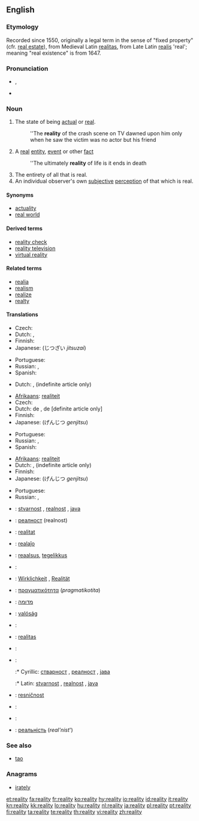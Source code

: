 ==English==

===Etymology===
Recorded since 1550, originally a legal term in the sense of "fixed property" (cfr. [[real estate]]), from Medieval Latin [[realitas]], from Late Latin [[realis]] 'real'; meaning "real existence" is from 1647.

===Pronunciation===
* {{IPA|/ɹiˈæləti/}}, {{SAMPA|/ri"{l@ti/}}
* {{audio|en-us-reality.ogg|Audio (US)}}

===Noun===
{{en-noun|realit|ies}}

# The state of being [[actual]] or [[real]].
#: ''The '''reality''' of the crash scene on TV dawned upon him only when he saw the victim was no actor but his friend
# A [[real]] [[entity]], [[event]] or other [[fact]]
#: ''The ultimately '''reality''' of life is it ends in death
# The entirety of all that is real.
# An individual observer's own [[subjective]] [[perception]] of that which is real.

====Synonyms====
* [[actuality]]
* [[real world]]

====Derived terms====
* [[reality check]]
* [[reality television]]
* [[virtual reality]]

====Related terms====
* [[realia]]
* [[realism]]
* [[realize]]
* [[realty]]

====Translations====
{{trans-top|state of being actual or real}}
* Czech: {{t+|cs|skutečnost|f}}
* Dutch: {{t+|nl|werkelijkheid|f}}, {{t|nl|realiteit|f}}
* Finnish: {{t-|fi|olemassaolo}}
* Japanese: {{t+|ja|実在|sc=Jpan}} (じつざい ''jitsuzai'')
{{trans-mid}}
* Portuguese: {{t+|pt|realidade|f}}
* Russian: {{t+|ru|реальность|f|tr=reál’nošt’|sc=Cyrl}}, {{t|ru|вещественность|f|tr=''v'eš'éstv'ennost'''|sc=Cyrl}}
* Spanish: {{t|es|realidad|f}}
{{trans-bottom}}

{{trans-top|a real entity, event etc.}}
* Dutch: {{t+|nl|feitelijkheid|f}}, {{t|nl|realiteit|f}} (indefinite article only)
{{trans-mid}}
{{trans-bottom}}

{{trans-top|entirety of all that is real}}
* [[Afrikaans]]: [[realiteit]]
* Czech: {{t+|cs|skutečnost|f}}
* Dutch: de {{t+|nl|werkelijkheid|f}}, de {{t|nl|realiteit|f}} [definite article only]
* Finnish: {{t+|fi|todellisuus}}
* Japanese: {{t+|ja|現実|sc=Jpan}} (げんじつ ''genjitsu'')
{{trans-mid}}
* Portuguese: {{t+|pt|realidade|f}}
* Russian: {{t+|ru|реальность|f|tr=reál’nošt’|sc=Cyrl}}, {{t|ru|действительность|f|tr=''d'ejstvít'el'nost'''|sc=Cyrl}}
* Spanish: {{t|es|realidad|f}}
{{trans-bottom}}

{{trans-top|an individual observer's subjective perception}}
* [[Afrikaans]]: [[realiteit]]
* Dutch: {{t+|nl|werkelijkheid|f}}, {{t|nl|realiteit|f}} (indefinite article only)
* Finnish: {{t+|fi|todellisuus}}
* Japanese: {{t+|ja|現実|sc=Jpan}} (げんじつ ''genjitsu'')
{{trans-mid}}
* Portuguese: {{t+|pt|realidade|f}}
* Russian: {{t+|ru|реальность|f|tr=reál’nošt’|sc=Cyrl}}, {{t|ru|действительность|f|tr=''d'ejstvít'el'nost'''|sc=Cyrl}}
{{trans-bottom}}

{{checktrans-top}}
* {{ttbc|Bosnian}}: [[stvarnost]] {{f}}, [[realnost]] {{f}}, [[java]] {{f}}
* {{ttbc|Bulgarian}}: [[реалност]] (realnost)
* {{ttbc|Catalan}}: [[realitat]]
* {{ttbc|Esperanto}}: [[realaĵo]]
* {{ttbc|Estonian}}: [[reaalsus]], [[tegelikkus]]
* {{ttbc|French}}: {{t+|fr|réalité}}
* {{ttbc|German}}: [[Wirklichkeit]] {{f}}, [[Realität]] {{f}}
* {{ttbc|Greek}}: [[πραγματικότητα]] (''pragmatikotita'')
* {{ttbc|Hebrew}}: [[מדומה]]
* {{ttbc|Hungarian}}: [[valóság]]
{{checktrans-mid}}
* {{ttbc|Italian}}: {{t+|it|realtà}}
* {{ttbc|Latin}}: [[realitas]] {{f}}
* {{ttbc|Polish}}: {{t+|pl|rzeczywistość|f}}
* {{ttbc|Serbian}}:
*:* Cyrillic: [[стварност]] {{f}}, [[реалност]] {{f}}, [[јава]] {{f}}
*:* Latin: [[stvarnost]] {{f}}, [[realnost]] {{f}}, [[java]] {{f}}
* {{ttbc|Slovene}}: [[resničnost]] {{f}}
* {{ttbc|Spanish}}: {{t+|es|realidad}}
* {{ttbc|Swedish}}: {{t+|sv|verklighet|c}}
* {{ttbc|Ukrainian}}: [[реальність]] (''real'nist''')
{{checktrans-bottom}}

===See also===
* [[tao]]

===Anagrams===
* [[irately]]

[[et:reality]]
[[fa:reality]]
[[fr:reality]]
[[ko:reality]]
[[hy:reality]]
[[io:reality]]
[[id:reality]]
[[it:reality]]
[[kn:reality]]
[[kk:reality]]
[[lo:reality]]
[[hu:reality]]
[[nl:reality]]
[[ja:reality]]
[[pl:reality]]
[[pt:reality]]
[[fi:reality]]
[[ta:reality]]
[[te:reality]]
[[th:reality]]
[[vi:reality]]
[[zh:reality]]